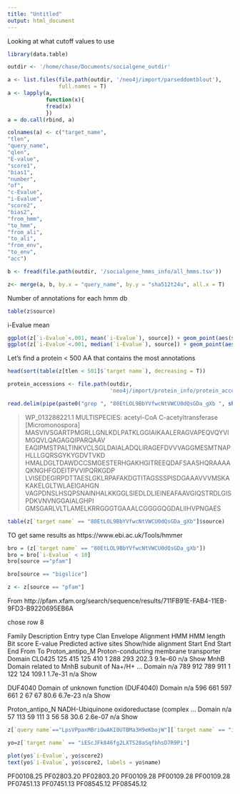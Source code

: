 ```yaml
---
title: "Untitled"
output: html_document
---
```



Looking at what cutoff values to use

```r
library(data.table)
```

```r

outdir <- '/home/chase/Documents/socialgene_outdir'

a <- list.files(file.path(outdir, '/neo4j/import/parseddomtblout'),
                full.names = T)
a <- lapply(a,
            function(x){
            fread(x)
            })
a = do.call(rbind, a)
```

```r
colnames(a) <- c("target_name",
"tlen",
"query_name",
"qlen",
"E-value",
"score1",
"bias1",
"number",
"of",
"c-Evalue",
"i-Evalue",
"score2",
"bias2",
"from_hmm",
"to_hmm",
"from_ali",
"to_ali",
"from_env",
"to_env",
"acc")


```


```r
b <- fread(file.path(outdir, '/socialgene_hmms_info/all_hmms.tsv'))
```


```r
z<- merge(a, b, by.x = "query_name", by.y = "sha512t24u", all.x = T)
```


Number of annotations for each hmm db
```r
table(z$source)
```

i-Evalue mean

```r
ggplot(z[`i-Evalue`<.001, mean(`i-Evalue`), source]) + geom_point(aes(source, V1)) + ylab("Mean i-Evalue")
ggplot(z[`i-Evalue`<.001, median(`i-Evalue`), source]) + geom_point(aes(source, V1)) + ylab("Median i-Evalue")
```



Let's find a protein < 500 AA that contains the most annotations

```r
head(sort(table(z[tlen < 501]$`target name`), decreasing = T))
```


```r

protein_accessions <- file.path(outdir,
                                'neo4j/import/protein_info/protein_accessions.tsv')

read.delim(pipe(paste0("grep ", "80EtLOL9BbYVfwcNtVWCU0dQsGDa_gXb ", shQuote(protein_accessions))), sep = "\t",header = F)
```

>WP_013288221.1 MULTISPECIES: acetyl-CoA C-acetyltransferase [Micromonospora]
MASVIVSGARTPMGRLLGNLKDLPATKLGGIAIKAALERAGVAPEQVQYVIMGQVLQAGAGQIPARQAAV
EAGIPMSTPALTINKVCLSGLDAIALADQLIRAGEFDVVVAGGMESMTNAPHLLLGQRSGYKYGDVTVKD
HMALDGLTDAWDCCSMGESTERHGAKHGITREEQDAFSAASHQRAAAAQKNGHFGDEITPVVIPQRKGDP
LVISEDEGIRPDTTAESLGKLRPAFAKDGTITAGSSSPISDGAAAVVVMSKAKAKELGLTWLAEIGAHGN
VAGPDNSLHSQPSNAINHALKKGGLSIEDLDLIEINEAFAAVGIQSTRDLGISPDKVNVNGGAIALGHPI
GMSGARLVLTLAMELKRRGGGTGAAALCGGGGQGDALIIHVPNGAES


```r
table(z[`target name` == "80EtLOL9BbYVfwcNtVWCU0dQsGDa_gXb"]$source)
```

TO get same results as https://www.ebi.ac.uk/Tools/hmmer

```r
bro = (z[`target name` == "80EtLOL9BbYVfwcNtVWCU0dQsGDa_gXb"])
bro = bro[`i-Evalue` < 10]
bro[source =="pfam"]
```



```r
bro[source == "bigslice"]
```















```r
z <- z[source == "pfam"]
```


From http://pfam.xfam.org/search/sequence/results/711FB91E-FAB4-11EB-9FD3-B9220695EB6A

chose row 8

Family 	Description 	Entry
type 	Clan 	Envelope 	Alignment 	HMM 	HMM
length 	Bit
score 	E-value 	Predicted
active sites 	Show/hide
alignment
Start 	End 	Start 	End 	From 	To
Proton_antipo_M 	Proton-conducting membrane transporter 	Domain 	CL0425 	125 	415 	125 	410 	1 	288 	293 	202.3 	9.1e-60 	n/a 	Show
MnhB 	Domain related to MnhB subunit of Na+/H+ … 	Domain 	n/a 	789 	912 	789 	911 	1 	122 	124 	109.1 	1.7e-31 	n/a 	Show


DUF4040 	Domain of unknown function (DUF4040) 	Domain 	n/a 	596 	661 	597 	661 	2 	67 	67 	80.6 	6.7e-23 	n/a 	Show


Proton_antipo_N 	NADH-Ubiquinone oxidoreductase (complex … 	Domain 	n/a 	57 	113 	59 	111 	3 	56 	58 	30.6 	2.6e-07 	n/a 	Show
```r
z[`query name`=="LpsVPpaxMBriOwAKI0UTBMa3H9eKbojW"][`target name` == "iEScJFk846fg2LXTS28aSqfbhsD7R9Pi"]
```





```r
yo=z[`target name` == "iEScJFk846fg2LXTS28aSqfbhsD7R9Pi"]
```


```r
plot(yo$`i-Evalue`, yo$score2)
text(yo$`i-Evalue`, yo$score2, labels = yo$name)
```

PF00108.25
PF02803.20
PF02803.20
PF00109.28
PF00109.28
PF00109.28
PF07451.13
PF07451.13
PF08545.12
PF08545.12
